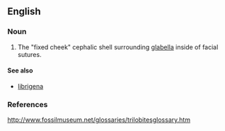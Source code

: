 ==English==

===Noun===
{{en-noun|fixigenae}}

# {{context|anatomy|lang=en}} The "fixed cheek" cephalic shell surrounding [[glabella]] inside of facial sutures. 

====See also====
*[[librigena]]
===References===
http://www.fossilmuseum.net/glossaries/trilobitesglossary.htm